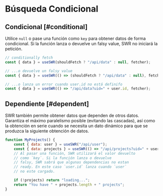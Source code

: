 # Búsqueda Condicional

## Condicional [#conditional]

Utilice `null` o pase una función como `key` para obtener datos de forma condicional.
Si la función lanza o devuelve un falsy value, SWR no iniciará la petición.

```js
// conditionally fetch
const { data } = useSWR(shouldFetch ? "/api/data" : null, fetcher);

// ...o devuelve un falsy value
const { data } = useSWR(() => (shouldFetch ? "/api/data" : null), fetcher);

// ...o lanza un error cuando user.id no está definifo
const { data } = useSWR(() => "/api/data?uid=" + user.id, fetcher);
```

## Dependiente [#dependent]

SWR también permite obtener datos que dependen de otros datos. Garantiza el máximo paralelismo posible (evitando las cascadas), así como la obtención en serie cuando se necesita un dato dinámico para que se produzca la siguiente obtención de datos.

```js
function MyProjects() {
    const { data: user } = useSWR("/api/user");
    const { data: projects } = useSWR(() => "/api/projects?uid=" + user.id);
    // Al pasar una función, SWR utilizará el valor devuelto
    // como `key`. Si la función lanza o devuelve
    // falsy, SWR sabrá que algunas dependencias no estan
    // ready. En este caso `user.id` lanza cuando `user`
    // no este cargado.

    if (!projects) return "loading...";
    return "You have " + projects.length + " projects";
}
```
